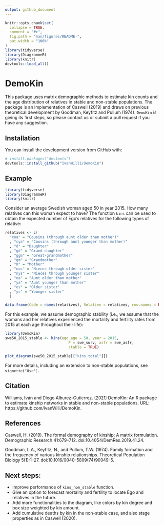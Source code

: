 ```yaml
---
output: github_document
---
```


<!-- README.md is generated from README.Rmd. Please edit that file -->

```r
knitr::opts_chunk$set(
  collapse = TRUE,
  comment = "#>",
  fig.path = "man/figures/README-",
  out.width = "100%"
)
library(tidyverse)
library(DiagrammeR)
library(knitr)
devtools::load_all()
```

# DemoKin

This package uses matrix demographic methods to estimate kin counts and the age distribution of relatives in stable and non-stable populations.
The package is an implementation of Caswell (2019) and draws on previous theoretical development by Goodman, Keyfitz and Pullum (1974).
`DemoKin` is giving its first steps, so please contact us or submit a pull request if you have any suggestion.

## Installation

You can install the development version from GitHub with:

``` r
# install.packages("devtools")
devtools::install_github("IvanWilli/DemoKin")
```

## Example

``` r
library(tidyverse)
library(DiagrammeR)
library(knitr)
```


Consider an average Swedish woman aged 50 in year 2015.
How many relatives can this woman expect to have?
The function `kins` can be used to obtain the expected number of Ego's relatives for the following types of relative:

```r

relatives <- c(
  "coa" = "Cousins (through aunt older than mother)"
  , "cya" = "Cousins (through aunt younger than mother)"
  , "d" = "Daughter"
  , "gd" = "Grand-daughter"
  , "ggm" = "Great-grandmother"
  , "gm" = "Grandmother"
  , "m" = "Mother"
  , "nos" = "Nieces through older sister"
  , "nys" = "Nieces through younger sister"
  , "oa" = "Aunt older than mother"
  , "ya" = "Aunt younger than mother"
  , "os" = "Older sister"
  , "ys" = "Younger sister"
  )

data.frame(Code = names(relatives), Relative = relatives, row.names = NULL) %>% kable()

```

For this example, we assume demographic stability (i.e., we assume that the womans and her relatives experienced the mortality and fertility rates from 2015 at each age throughout their life):

```r
library(DemoKin)
swe50_2015_stable <- kins(ego_age = 50, year = 2015,
                             P = swe_surv, asfr = swe_asfr,
                             stable = TRUE)

plot_diagram(swe50_2015_stable[["kins_total"]])
```

For more details, including an extension to non-stable populations, see `vignette("Use")`.

## Citation

Williams, Iván and Diego Alburez-Gutierrez. (2021) DemoKin: An R package to estimate kinship networks in stable and non-stable populations. URL: https://github.com/IvanWilli/DemoKin.

## References

Caswell, H. (2019). The formal demography of kinship: A matrix formulation. Demographic Research 41:679–712. doi:10.4054/DemRes.2019.41.24.

Goodman, L.A., Keyfitz, N., and Pullum, T.W. (1974). Family formation and the frequency of various kinship relationships. Theoretical Population Biology 5(1):1–27. doi:10.1016/0040-5809(74)90049-5.


## Next steps:

- Improve performance of `kins_non_stable` function.
- Give an option to forecast mortality and fertility to locate Ego and relatives in the future.
- Add more functionalities to the diagram, like colors by kin degree and box size weighted by kin amount.
- Add cumulative deaths by kin in the non-stable case, and also stage properties as in Caswell (2020). 
